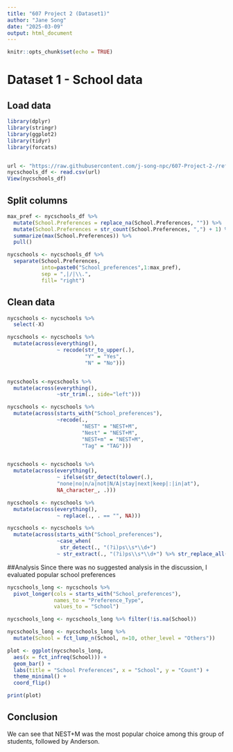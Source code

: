 ---
title: "607 Project 2 (Dataset1)"
author: "Jane Song"
date: "2025-03-09"
output: html_document
---

```{r setup, include=FALSE}
knitr::opts_chunk$set(echo = TRUE)
```

# Dataset 1 - School data 

## Load data
```{r}
library(dplyr)
library(stringr)
library(ggplot2)
library(tidyr)
library(forcats)


url <- "https://raw.githubusercontent.com/j-song-npc/607-Project-2-/refs/heads/main/NYC%20Gifted%20and%20Talented%20Grades%202018-19%20-%20Sheet5(2).csv"
nycschools_df <- read.csv(url) 
View(nycschools_df)

```

## Split columns 
```{r}
max_pref <- nycschools_df %>%
  mutate(School.Preferences = replace_na(School.Preferences, "")) %>%
  mutate(School.Preferences = str_count(School.Preferences, ",") + 1) %>%
  summarize(max(School.Preferences)) %>%
  pull()

nycschools <- nycschools_df %>%
  separate(School.Preferences, 
           into=paste0("School_preferences",1:max_pref), 
           sep = ",|/|\\.",
           fill= "right")
```

## Clean data 
```{r}

nycschools <- nycschools %>% 
  select(-X)
```

```{r}
nycschools <- nycschools %>%
  mutate(across(everything(), 
                ~ recode(str_to_upper(.),
                         "Y" = "Yes",
                         "N" = "No")))


nycschools <-nycschools %>%
  mutate(across(everything(),
                ~str_trim(., side="left"))) 

nycschools <- nycschools %>%
  mutate(across(starts_with("School_preferences"), 
                ~recode(., 
                        "NEST" = "NEST+M",
                        "Nest" = "NEST+M",
                        "NEST+m" = "NEST+M",
                        "Tag" = "TAG")))


nycschools <- nycschools %>%
  mutate(across(everything(),
                ~ ifelse(str_detect(tolower(.),
                "none|no|n/a|not|N/A|stay|next|keep|:|in|at"), 
                NA_character_, .)))

nycschools <- nycschools %>%
  mutate(across(everything(), 
                ~ replace(., . == "", NA)))
```
```{r}
nycschools <- nycschools %>%
  mutate(across(starts_with("School_preferences"),
                ~case_when(
                 str_detect(., "(?i)ps\\s*\\d+") 
                ~ str_extract(., "(?i)ps\\s*\\d+") %>% str_replace_all("\\s+", ""), TRUE ~ .)))
```

##Analysis
Since there was no suggested analysis in the discussion, I evaluated popular school preferences 
```{r}
nycschools_long <- nycschools %>%
  pivot_longer(cols = starts_with("School_preferences"), 
               names_to = "Preference_Type", 
               values_to = "School")

nycschools_long <- nycschools_long %>% filter(!is.na(School))

nycschools_long <- nycschools_long %>%
  mutate(School = fct_lump_n(School, n=10, other_level = "Others"))

plot <- ggplot(nycschools_long, 
  aes(x = fct_infreq(School))) +
  geom_bar() +
  labs(title = "School Preferences", x = "School", y = "Count") +
  theme_minimal() +
  coord_flip()

print(plot)
```

## Conclusion

We can see that NEST+M was the most popular choice among this group of students, followed by Anderson. 